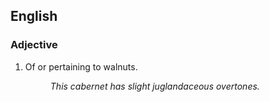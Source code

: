 ==English==

===Adjective===
# Of or pertaining to walnuts.
#: ''This cabernet has slight juglandaceous overtones.''